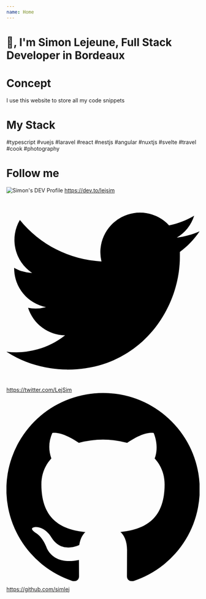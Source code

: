 ```yaml
---
name: Home
---
```


# 👋, I'm Simon Lejeune, Full Stack Developer in Bordeaux

# Concept

I use this website to store all my code snippets

# My Stack

<div>
  <span className="no-underline inline-block bg-typescript rounded px-2 py-1 text-xs sm:text-sm text-white mr-1 mb-2">#typescript</span>
  <span className="no-underline inline-block bg-vuejs rounded px-2 py-1 text-xs sm:text-sm font-semibold text-white mr-1 mb-2">#vuejs</span>
  <span className="no-underline inline-block bg-laravel rounded px-2 py-1 text-xs sm:text-sm font-semibold text-white mr-1 mb-2">#laravel</span>
  <span className="no-underline inline-block bg-react rounded px-2 py-1 text-xs sm:text-sm font-semibold text-white mr-1 mb-2">#react</span>
  <span className="no-underline inline-block bg-nestjs rounded px-2 py-1 text-xs sm:text-sm font-semibold text-white mr-1 mb-2">#nestjs</span>
  <span className="no-underline inline-block bg-angular rounded px-2 py-1 text-xs sm:text-sm font-semibold text-white mr-1 mb-2">#angular</span>
  <span className="no-underline inline-block bg-vuejs rounded px-2 py-1 text-xs sm:text-sm font-semibold text-white mr-1 mb-2">#nuxtjs</span>
  <span className="no-underline inline-block bg-svelte rounded px-2 py-1 text-xs sm:text-sm font-semibold text-white mr-1 mb-2">#svelte</span>
  <span className="inline-block bg-gray-300 rounded px-2 py-1 text-xs sm:text-sm font-semibold text-grey-darker mr-1 mb-2">#travel</span>
  <span className="inline-block bg-gray-300 rounded px-2 py-1 text-xs sm:text-sm font-semibold text-grey-darker mr-1 mb-2">#cook</span>
  <span className="inline-block bg-gray-300 rounded px-2 py-1 text-xs sm:text-sm font-semibold text-grey-darker mr-1 mb-2">#photography</span>
</div>

# Follow me

<div className="flex flex-col">
  <div className="flex items-center space-x-3">
    <img className="w-5 h-5 sm:w-6 sm:h-6" src="https://d2fltix0v2e0sb.cloudfront.net/dev-badge.svg" alt="Simon's DEV Profile" />
    <a className="text-gray-800 flex items-center mb-2 mt-2 mr-4" target="_blanck" href="https://dev.to/lejsim">
      https://dev.to/lejsim
    </a>
  </div>
  <div className="flex items-center space-x-3">
    <svg className="fill-current text-black w-5 h-5 sm:w-6 sm:h-6" xmlns="http://www.w3.org/2000/svg" viewBox="0 0 20 20"><title>Twitter</title><path d="M6.29 18.25c7.55 0 11.67-6.25 11.67-11.67v-.53c.8-.59 1.49-1.3 2.04-2.13-.75.33-1.54.55-2.36.65a4.12 4.12 0 0 0 1.8-2.27c-.8.48-1.68.81-2.6 1a4.1 4.1 0 0 0-7 3.74 11.65 11.65 0 0 1-8.45-4.3 4.1 4.1 0 0 0 1.27 5.49C2.01 8.2 1.37 8.03.8 7.7v.05a4.1 4.1 0 0 0 3.3 4.03 4.1 4.1 0 0 1-1.86.07 4.1 4.1 0 0 0 3.83 2.85A8.23 8.23 0 0 1 0 16.4a11.62 11.62 0 0 0 6.29 1.84"></path></svg>
    <a className="text-gray-800 flex items-center mb-2 mt-2 mr-4" target="_blanck" href="https://twitter.com/LejSim">
      https://twitter.com/LejSim
    </a>
  </div>
  <div className="flex items-center space-x-3">
    <svg className="fill-current text-black w-5 h-5 sm:w-6 sm:h-6" xmlns="http://www.w3.org/2000/svg" viewBox="0 0 20 20"><title>GitHub</title><path d="M10 0a10 10 0 0 0-3.16 19.49c.5.1.68-.22.68-.48l-.01-1.7c-2.78.6-3.37-1.34-3.37-1.34-.46-1.16-1.11-1.47-1.11-1.47-.9-.62.07-.6.07-.6 1 .07 1.53 1.03 1.53 1.03.9 1.52 2.34 1.08 2.91.83.1-.65.35-1.09.63-1.34-2.22-.25-4.55-1.11-4.55-4.94 0-1.1.39-1.99 1.03-2.69a3.6 3.6 0 0 1 .1-2.64s.84-.27 2.75 1.02a9.58 9.58 0 0 1 5 0c1.91-1.3 2.75-1.02 2.75-1.02.55 1.37.2 2.4.1 2.64.64.7 1.03 1.6 1.03 2.69 0 3.84-2.34 4.68-4.57 4.93.36.31.68.92.68 1.85l-.01 2.75c0 .26.18.58.69.48A10 10 0 0 0 10 0"></path></svg>
    <a className="text-gray-800 flex items-center mb-2 mt-2 mr-4" target="_blanck" href="https://github.com/simlej">
      https://github.com/simlej
    </a>
  </div>
</div>